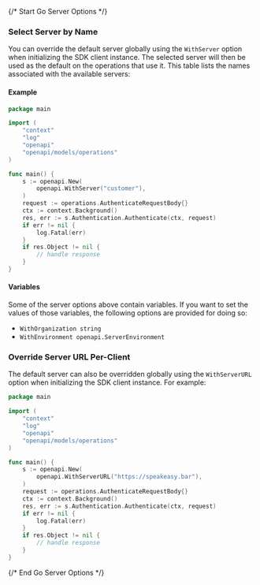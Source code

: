 {/* Start Go Server Options */}
### Select Server by Name

You can override the default server globally using the `WithServer` option when initializing the SDK client instance. The selected server will then be used as the default on the operations that use it. This table lists the names associated with the available servers:



#### Example

```go
package main

import (
	"context"
	"log"
	"openapi"
	"openapi/models/operations"
)

func main() {
	s := openapi.New(
		openapi.WithServer("customer"),
	)
	request := operations.AuthenticateRequestBody{}
	ctx := context.Background()
	res, err := s.Authentication.Authenticate(ctx, request)
	if err != nil {
		log.Fatal(err)
	}
	if res.Object != nil {
		// handle response
	}
}

```

#### Variables

Some of the server options above contain variables. If you want to set the values of those variables, the following options are provided for doing so:
 * `WithOrganization string`
 * `WithEnvironment openapi.ServerEnvironment`

### Override Server URL Per-Client

The default server can also be overridden globally using the `WithServerURL` option when initializing the SDK client instance. For example:
```go
package main

import (
	"context"
	"log"
	"openapi"
	"openapi/models/operations"
)

func main() {
	s := openapi.New(
		openapi.WithServerURL("https://speakeasy.bar"),
	)
	request := operations.AuthenticateRequestBody{}
	ctx := context.Background()
	res, err := s.Authentication.Authenticate(ctx, request)
	if err != nil {
		log.Fatal(err)
	}
	if res.Object != nil {
		// handle response
	}
}

```
{/* End Go Server Options */}

